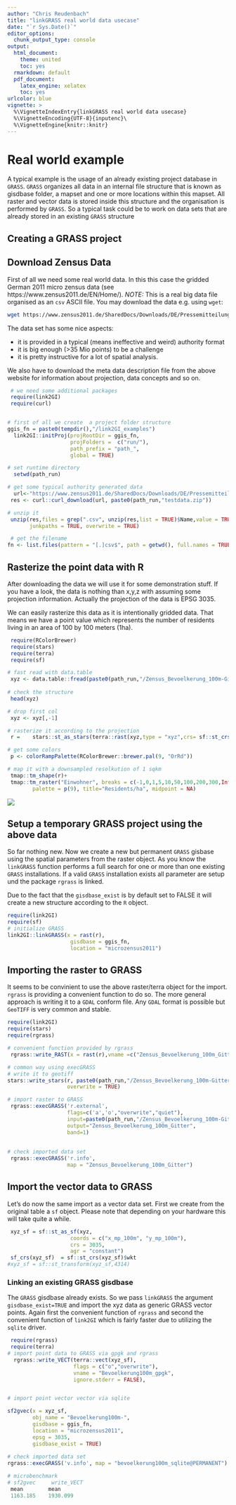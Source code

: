 ```yaml
---
author: "Chris Reudenbach"
title: "linkGRASS real world data usecase"
date: "`r Sys.Date()`"
editor_options:
  chunk_output_type: console
output:
  html_document: 
    theme: united
    toc: yes
  rmarkdown: default
  pdf_document:
    latex_engine: xelatex
    toc: yes
urlcolor: blue
vignette: >
  %\VignetteIndexEntry{linkGRASS real world data usecase}
  %\VignetteEncoding{UTF-8}{inputenc}\
  %\VignetteEngine{knitr::knitr}
---
```



#  Real world example
A typical example is the usage of an already existing project database in `GRASS`. `GRASS` organizes all data in an internal file structure that is known as gisdbase folder, a mapset and one or more locations within this mapset. All raster and vector data is stored inside this structure and the organisation is performed by `GRASS`. So a typical task could be to work on data sets that are already stored in an existing `GRASS` structure

## Creating a GRASS project

## Download Zensus Data
First of all we need some real world data. In this this case the gridded German 2011 micro zensus data (see https://www.zensus2011.de/EN/Home/). *NOTE:* This is a real big data file organised as an `csv` ASCII file. You may download the data e.g. using `wget`:

```sh
wget https://www.zensus2011.de/SharedDocs/Downloads/DE/Pressemitteilung/DemografischeGrunddaten/csv_Bevoelkerung_100m_Gitter.zip?__blob=publicationFile&v=3

```
The data set has some nice aspects:

  - it is provided in a typical (means ineffective and weird) authority format
  - it is big enough (>35 Mio points) to be a challenge
  - it is pretty instructive for a lot of spatial analysis. 

We also have to download the meta data description file from the above website for information about projection, data concepts and so on.


```r
 # we need some additional packages
 require(link2GI)
 require(curl)


# first of all we create  a project folder structure 
ggis_fn = paste0(tempdir(),"/link2GI_examples")
  link2GI::initProj(projRootDir = ggis_fn, 
                    projFolders =  c("run/"),
                    path_prefix = "path_",
                    global = TRUE)

# set runtime directory
  setwd(path_run)

# get some typical authority generated data 
  url<-"https://www.zensus2011.de/SharedDocs/Downloads/DE/Pressemitteilung/DemografischeGrunddaten/csv_Bevoelkerung_100m_Gitter.zip;jsessionid=294313DDBB57914D6636DE373897A3F2.2_cid389?__blob=publicationFile&v=3"
 res <- curl::curl_download(url, paste0(path_run,"testdata.zip"))

# unzip it
 unzip(res,files = grep(".csv", unzip(res,list = TRUE)$Name,value = TRUE),
       junkpaths = TRUE, overwrite = TRUE)

 # get the filename 
fn <- list.files(pattern = "[.]csv$", path = getwd(), full.names = TRUE)

```

## Rasterize the point data with R
After downloading the data we will use it for some demonstration stuff. If you have a look, the data is nothing than x,y,z with assuming some projection information. Actually the projection of the data is EPSG 3035. 

We can easily rasterize this data as it is intentionally gridded data. That means we have a point value which represents the number of residents living in an area of 100 by 100 meters (1ha).


```r
 require(RColorBrewer)
 require(stars)
 require(terra)
 require(sf)

# fast read with data.table 
 xyz <- data.table::fread(paste0(path_run,"/Zensus_Bevoelkerung_100m-Gitter.csv"))
 
# check the structure
 head(xyz)

# drop first col
 xyz <- xyz[,-1]

# rasterize it according to the projection 
 r =	stars::st_as_stars(terra::rast(xyz,type = "xyz",crs= sf::st_crs(3035)$wkt))

# get some colors
 p <- colorRampPalette(RColorBrewer::brewer.pal(9, "OrRd"))

# map it with a downsampled resolkution of 1 sqkm
 tmap::tm_shape(r)+
 tmap::tm_raster("Einwohner", breaks = c(-1,0,1,5,10,50,100,200,300,Inf),  
		palette = p(9), title="Residents/ha", midpoint = NA) 

```

![](https://raw.githubusercontent.com/r-spatial/link2GI/master/figures/residents.png)

## Setup a temporary GRASS project using the above data
So far nothing new. Now we create a new but permanent `GRASS` gisbase using the spatial parameters from the raster object. As you know the `linkGRASS` function performs a full search for one or more than one existing  `GRASS` installations. If a valid `GRASS` installation exists all parameter are setup und the package `rgrass`  is linked.

Due to the fact that the `gisdbase_exist` is by default set to FALSE it will create a new structure according to the `R` object. 


```r
require(link2GI)
require(sf)
# initialize GRASS 
link2GI::linkGRASS(x = rast(r), 
                    gisdbase = ggis_fn,
                    location = "microzensus2011")   
```


## Importing the raster to GRASS
It seems to be convinient to use the above raster/terra object for the import. `rgrass` is providing a convenient function to do so. The more general approach is writing it to a `GDAL` conform file. Any `GDAL` format is possible but `GeoTIFF` is very common and stable.


```r
require(link2GI)
require(stars)
require(rgrass)

# convenient function provided by rgrass 
 rgrass::write_RAST(x = rast(r),vname =c("Zensus_Bevoelkerung_100m_Gitter"), flags=c("o", "overwrite"))

# common way using execGRASS  
# write it to geotiff
stars::write_stars(r, paste0(path_run,"/Zensus_Bevoelkerung_100m-Gitter.tif"), 
                   overwrite = TRUE)

# import raster to GRASS
 rgrass::execGRASS('r.external',
                   flags=c('a','o',"overwrite","quiet"),
                   input=paste0(path_run,"/Zensus_Bevoelkerung_100m-Gitter.tif"),
                   output="Zensus_Bevoelkerung_100m_Gitter",
                   band=1)
 
  
# check imported data set
 rgrass::execGRASS('r.info',
                   map = "Zensus_Bevoelkerung_100m_Gitter") 

```

## Import the vector data to GRASS

Let's do now the same import as a vector data set. First we create from the original table a `sf` object. Please note that depending on your hardware this will take quite a while.


```r

 xyz_sf = sf::st_as_sf(xyz,
                    coords = c("x_mp_100m", "y_mp_100m"),
                    crs = 3035,
                    agr = "constant")
 sf_crs(xyz_sf)  = sf::st_crs(xyz_sf)$wkt
#xyz_sf = sf::st_transform(xyz_sf,4314)

```

### Linking an existing GRASS gisdbase

The `GRASS` gisdbase already exists. So we pass `linkGRASS` the argument `gisdbase_exist=TRUE` and import the xyz data as generic GRASS vector points. Again first the convenient function of `rgrass` and second the convenient function of `link2GI` which is fairly faster due to utilizing the `sqlite` driver. 


```r
 require(rgrass)
 require(terra)
# import point data to GRASS via gpgk and rgrass
  rgrass::write_VECT(terra::vect(xyz_sf),
                     flags = c("o","overwrite"),
                     vname = "Bevoelkerung100m_gpgk",
                     ignore.stderr = FALSE), 


# import point vector vector via sqlite 

sf2gvec(x = xyz_sf,
        obj_name = "Bevoelkerung100m-",
        gisdbase = ggis_fn,
        location = "microzensus2011",
        epsg = 3035,
        gisdbase_exist = TRUE)
  
# check imported data set
rgrass::execGRASS('v.info', map = "bevoelkerung100m_sqlite@PERMANENT")   
```

```r
# microbenchmark  
# sf2gvec     write_VECT
 mean        mean   
 1163.185    1930.099
```

